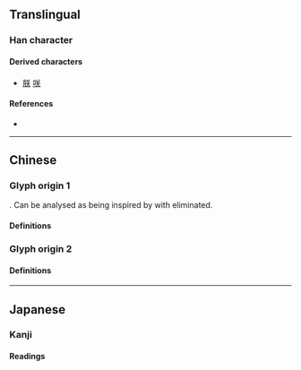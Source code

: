 {{character info/new}}
{{also|灷|天|關}}
==Translingual==
{{Han simplified forms|關|関|关}}

===Han character===
{{Han char|rn=12|rad=八|as=04|sn=6|four=8080|canj=TK|ids=⿱丷天 <small>(G)</small>,⿱八天 <small>(T)</small>}}
{{stroke order|stroke=6}}

====Derived characters====
* [[朕]] [[咲]]

====References====
* {{Han ref|kx=0127.070|hdz=10242.070|uh=5173}} <!--Kangxi: See talk page.-->

----

==Chinese==

===Glyph origin 1===
{{Han simp|關}}. Can be analysed as being inspired by {{noncog|ja|関}} with {{l|zh|門}} eliminated.

====Definitions====
{{zh-see|關|sv}}

===Glyph origin 2===

====Definitions====
{{zh-see|笑|v}}

----

==Japanese==

===Kanji===
{{ja-kanji|grade=uc|rs=八04}}

====Readings====
{{ja-readings
|on=しょう
}}